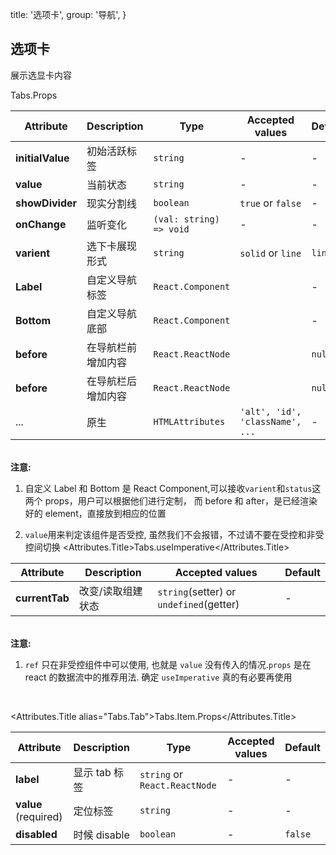 

  title: '选项卡',
  group: '导航',
}

## 选项卡

展示选显卡内容

<Default />
<Solid />
<Devider />
<Dynamic />
<Controlled />
<Imperative />
<CustomStatus />

<Attributes edit="/pages/zh-en/components/tabs.mdx">
<Attributes.Title>Tabs.Props</Attributes.Title>

| Attribute        | Description        | Type                    | Accepted values                 | Default |
| ---------------- | ------------------ | ----------------------- | ------------------------------- | ------- |
| **initialValue** | 初始活跃标签       | `string`                | -                               | -       |
| **value**        | 当前状态           | `string`                | -                               | -       |
| **showDivider**  | 现实分割线         | `boolean`               | `true` or `false`               | -       |
| **onChange**     | 监听变化           | `(val: string) => void` | -                               | -       |
| **varient**      | 选下卡展现形式     | `string`                | `solid` or `line`               | `line`  |
| **Label**        | 自定义导航标签     | `React.Component`       |                                 | -       |
| **Bottom**       | 自定义导航底部     | `React.Component`       |                                 | -       |
| **before**       | 在导航栏前增加内容 | `React.ReactNode`       |                                 | `null`  |
| **before**       | 在导航栏后增加内容 | `React.ReactNode`       |                                 | `null`  |
| ...              | 原生               | `HTMLAttributes`        | `'alt', 'id', 'className', ...` | -       |

<br />
<strong>注意:</strong>
<br />

1. 自定义 Label 和 Bottom 是 React Component,可以接收`varient`和`status`这两个 props，用户可以根据他们进行定制，
   而 before 和 after，是已经渲染好的 element，直接放到相应的位置

1. `value`用来判定该组件是否受控, 虽然我们不会报错，不过请不要在受控和非受控间切换
   <Attributes.Title>Tabs.useImperative</Attributes.Title>

| Attribute      | Description       | Accepted values                         | Default |
| -------------- | ----------------- | --------------------------------------- | ------- |
| **currentTab** | 改变/读取组建状态 | `string`(setter) or `undefined`(getter) | -       |

<br />
<strong>注意:</strong>

1. `ref` 只在非受控组件中可以使用, 也就是 `value` 没有传入的情况.`props` 是在 react 的数据流中的推荐用法.
   确定 `useImperative` 真的有必要再使用

<br />

<Attributes.Title alias="Tabs.Tab">Tabs.Item.Props</Attributes.Title>

| Attribute            | Description   | Type                          | Accepted values | Default |
| -------------------- | ------------- | ----------------------------- | --------------- | ------- |
| **label**            | 显示 tab 标签 | `string` or `React.ReactNode` | -               | -       |
| **value** (required) | 定位标签      | `string`                      | -               | -       |
| **disabled**         | 时候 disable  | `boolean`                     | -               | `false` |

</Attributes>

